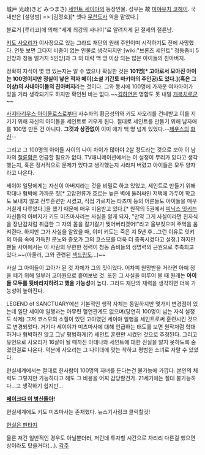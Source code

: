 城戸 光政(きど みつまさ)
[[세인트 세이야]]의 등장인물. 성우는 故 [[미야우치 코헤이]]. 국내판은 [설영범] => [김정호][* 셋다 [[무천도사]] 역을 맡았다.]

블로거 [루리코]에 의해 "세계 최강의 사나이"로 알려지게 된 절세의 절륜남.

[[키도 사오리]]가 이사장으로 있는 그라드 재단의 원래 주인이며 시작하기도 전에 사망했다. 언듯 보면 그다지 비중이 없는 인물로 생각되지만 [wiki:"브론즈 세인트" 청동좀비 5인방과 청동 떨거지 5인방]과 그 외 대략 백 명 이상 되는 많은 아이들의 친아버지.

정확히 자식이 몇 명 있는지는 알 수 없으나 확실한 것은 '''101명[* 고아로서 모아진 아이는 100명이지만 정실이 낳은 적자 메이(소설 기간토 마키아의 주인공)도 있다.](혹은 그 이상)의 사내아이들의 친아버지'''라는 것이다. 그와 동시에 100명에 가까운 여자아이가 있을 거라 생각되기도 하지만 확인된 바는 없다.~~[[김하연]]은 명함도 못 내밀 [[개복치]]로군~~

[[사지타리우스 아이올로스]]로부터 사수좌의 황금성의와 키도 사오리를 건네받고 이를 지키기 위해 자신의 아이들을 세인트로 키우게 된다. 절대로 세인트를 만들기 위해 남자애를 100명 만든 건 아니다. '''그것과 상관없이''' 이미 애가 백 명 넘게 있었다.--[[제우스]]의 [[화신]]--

그리고 그 100명의 아이들 사이의 나이 차이가 많아야 2살 정도라는 것으로 보아 이 남자의 [[절륜]]함은 언급할 필요가 없다. TV애니메이션에서는 이 설정이 무리가 있다고 생각했는지, 혹은 정서적으로 문제가 있다고 생각했는지 사라져 버렸고 아이들은 모두 양자라고 나온다.

세이야 일당에게는 자신이 아버지라는 것을 비밀로 하고 있었고, 세인트로 만들기 위해 학대나 협박에 가까운 짓[* 고압전류가 흐르는 높은 벽에 둘러싸인 저택에 가두어 학교도 보내지 않고 전투훈련만 시켰고, 직접 가르치는 타츠미 등의 어른들도 아이들을 매우 거칠게 다루었다.]을 했기 때문에 매우 미움받고 있다.[* 원작의 5권에서 [[피닉스 잇키]]는 자신들의 아버지가 키도 미츠마사라는 사실을 알게 되자, "만약 그게 사실이라면 친자식을 장난감처럼 취급한 그 자의 몸을 갈기갈기 찢어버리겠어!"라고 울부짖으며 주먹을 움켜쥔다. 하지만 그가 사실을 알았을 때, 이미 키도는 죽은 지 5년 후...그런 이유로 잇키의 마음 속에 가득찬 분노와 증오가 그의 코스모를 더욱 더 증폭시켰다고 설정.] 하지만 팬들 사이에서는 이 사람의 무한한 정력이 청동 좀비들의 생명력의 근원으로 추측되고 있다.~~(아울러, 그와 관련된 [[섹드립]]도...)~~

사실 그 아이들이 고아가 된 것 자체가 그의 짓이었다. 어차피 원망받을 거라면 아예 정을 떼기 위해 일부러 고아원으로 흩어보낸 것. 또한 그 사실을 미루어 볼 때 원래는 '''아이들 모두를 뒷바라지하려고 했을 가능성'''이 높다. 그라드 재단의 재력을 생각하면 더욱 가능성이 높아진다.

LEGEND of SANCTUARY에선 기본적인 행적 자체는 동일하지만 몇가지 변경점이 있는데 일단 세이야 일행과는 아무련 혈연관계도 없으며(당연히 100명이 넘는 자식 설정도 삭제) 그저 코스모의 소질이 있던 고아였던 세이야 일행을 세인트로써 훈련시킨 것으로 변경되었다. 거기다 세이야가 미츠마사에 대해 언급하는 태도를 보면 원작처럼 학대하거나 협박하진 않고 그냥 평범하게(?) 세인트 훈련만 시켰던 것으로 추정된다. 그리고 유언으로 사오리가 16살이 될 때까진 아테나와 세인트에 대한 진실을 알지 못하도록 숨겼던걸로 나온다. 덕분에 사오리는 그 나이대에 맞는 착하고 평범한 소녀로 자랄 수 있었다.

현실세계에서는 절대로 한사람이 100명의 자녀를 둔다는건 불가능에 가깝다. 본인의 체력도 그렇지만 가능하다고 해도 그 비용을 어찌 감당할건가. 21세기에는 절대 불가능하다...고 생각하기 쉽지만...

'''[[페이크다 이 병신들아]]!'''

현실세계에도 키도 미츠마사는 존재했다. 뉴스기사링크 클릭할것!

[http://photo.media.daum.net/photogallery/foreign/0803_surprise/view.html?photoid=2795&newsid=20110221105625339&p=seoul 현실은 판타지]

물론 저건 일반적인 경우도 아닐뿐더러, 저런데 투자할 시간으로 차리리 다른걸 했으면 상이라도 탔을거다(...).
[[각주]]
